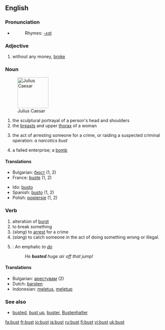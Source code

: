 ==English==

===Pronunciation===
* {{IPA|/'bʌst/}}
*:Rhymes: [[Rhymes:English:-ʌst|-ʌst]]

===Adjective===
{{en-adj-er}}
# {{slang}} without any money, [[broke]]

===Noun===
{{en-noun}}

[[Image:Julius caesar.jpg|thumb|right|100px|Julius Caesar]]
# the sculptural portrayal of a person's head and shoulders
# the [[breast]]s and upper [[thorax]] of a woman
# {{slang}} the act of arresting someone for a crime, or raiding a suspected criminal operation: ''a narcotics bust''
# {{slang}} a failed enterprise; a [[bomb]]

====Translations====
{{rfc-trans}}
{{top}}
*Bulgarian: [[бюст]] {{m}} (1, 2)
*France: [[buste]] (1, 2)
{{mid}}
*Ido: [[busto]]
*Spanish: [[busto]] {{m}} (1, 2)
*Polish: [[popiersie]] {{m}} (1, 2)
{{bottom}}

===Verb===
{{en-verb}}

# alteration of [[burst]]
# to break something
#(''slang'') to [[arrest]] for a crime
#(''slang'') to catch someone in the act of doing something wrong or illegal.
#{{snowboarding}}: An emphatic ''to [[do]]''
#:''He '''busted''' huge air off that jump!''

====Translations====
{{rfc-trans}}
{{top}}
*Bulgarian: [[арестувам]] (2)
*Dutch: [[barsten]]
*Indonesian: [[letus|meletus]], [[letup|meletup]]
{{mid}}
{{bottom}}

===See also===
*[[busted]], [[bust up]], [[buster]], [[Bustenhalter]]

[[fa:bust]]
[[fr:bust]]
[[io:bust]]
[[ja:bust]]
[[ru:bust]]
[[fi:bust]]
[[vi:bust]]
[[uk:bust]]
